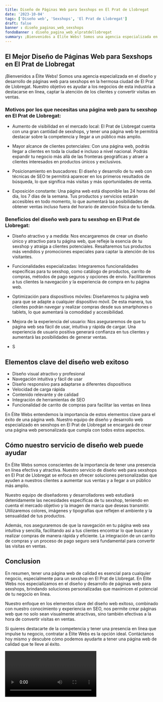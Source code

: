 ```yaml
---
title: Diseño de Páginas Web para Sexshops en El Prat de Llobregat
date: '2023-10-04'
tags: ['Diseño web', 'Sexshops', 'El Prat de Llobregat']
draft: false
banner : diseño_paginas_web_sexshops
fondoBanner : diseño_pagina_web_elpratdellobregat
summary: ¡Bienvenidos a Élite Webs! Somos una agencia especializada en el diseño y desarrollo de páginas web para sexshops en la hermosa ciudad de El Prat de Llobregat. Nuestro objetivo es ayudar a los negocios de esta industria a destacarse en línea, captar la atención de los clientes y convertir visitas en ventas.
---
```


## El Mejor Diseño de Páginas Web para Sexshops en El Prat de Llobregat

¡Bienvenidos a Élite Webs! Somos una agencia especializada en el diseño y desarrollo de páginas web para sexshops en la hermosa ciudad de El Prat de Llobregat. Nuestro objetivo es ayudar a los negocios de esta industria a destacarse en línea, captar la atención de los clientes y convertir visitas en ventas.

### Motivos por los que necesitas una página web para tu sexshop en El Prat de Llobregat:

- Aumento de visibilidad en el mercado local: El Prat de Llobregat cuenta con una gran cantidad de sexshops, y tener una página web te permitirá destacar sobre la competencia y llegar a un público más amplio.

- Mayor alcance de clientes potenciales: Con una página web, podrás llegar a clientes en toda la ciudad e incluso a nivel nacional. Podrás expandir tu negocio más allá de las fronteras geográficas y atraer a clientes interesados en productos únicos y exclusivos.

- Posicionamiento en buscadores: El diseño y desarrollo de tu web con técnicas de SEO te permitirá aparecer en los primeros resultados de búsqueda, lo que significa más visitas y más oportunidades de venta.

- Exposición constante: Una página web está disponible las 24 horas del día, los 7 días de la semana. Tus productos y servicios estarán accesibles en todo momento, lo que aumentará las posibilidades de obtener ventas incluso fuera del horario de atención física de tu tienda.

### Beneficios del diseño web para tu sexshop en El Prat de Llobregat:

- Diseño atractivo y a medida: Nos encargaremos de crear un diseño único y atractivo para tu página web, que refleje la esencia de tu sexshop y atraiga a clientes potenciales. Resaltaremos tus productos más vendidos y promociones especiales para captar la atención de los visitantes.

- Funcionalidades especializadas: Integraremos funcionalidades específicas para tu sexshop, como catálogo de productos, carrito de compras, métodos de pago seguros y opciones de envío. Facilitaremos a tus clientes la navegación y la experiencia de compra en tu página web.

- Optimización para dispositivos móviles: Diseñaremos tu página web para que se adapte a cualquier dispositivo móvil. De esta manera, tus clientes podrán navegar y realizar compras desde sus smartphones o tablets, lo que aumentará la comodidad y accesibilidad.

- Mejora de la experiencia del usuario: Nos aseguraremos de que tu página web sea fácil de usar, intuitiva y rápida de cargar. Una experiencia de usuario positiva generará confianza en tus clientes y aumentará las posibilidades de generar ventas.

- S

<GifSeo />

<Cta />

## Elementos clave del diseño web exitoso

- Diseño visual atractivo y profesional
- Navegación intuitiva y fácil de usar
- Diseño responsivo para adaptarse a diferentes dispositivos
- Velocidad de carga rápida
- Contenido relevante y de calidad
- Integración de herramientas de SEO
- Funcionalidad de carrito de compras para facilitar las ventas en línea

En Élite Webs entendemos la importancia de estos elementos clave para el éxito de una página web. Nuestro equipo de diseño y desarrollo web especializado en sexshops en El Prat de Llobregat se encargará de crear una página web personalizada que cumpla con todos estos aspectos.

## Cómo nuestro servicio de diseño web puede ayudar

En Élite Webs somos conscientes de la importancia de tener una presencia en línea efectiva y atractiva. Nuestro servicio de diseño web para sexshops en El Prat de Llobregat se enfoca en ofrecer soluciones personalizadas que ayuden a nuestros clientes a aumentar sus ventas y a llegar a un público más amplio.

Nuestro equipo de diseñadores y desarrolladores web estudiará detenidamente las necesidades específicas de tu sexshop, teniendo en cuenta el mercado objetivo y la imagen de marca que deseas transmitir. Utilizaremos colores, imágenes y tipografías que reflejen el ambiente y la sensualidad de tus productos.

Además, nos aseguraremos de que la navegación en tu página web sea intuitiva y sencilla, facilitando así a tus clientes encontrar lo que buscan y realizar compras de manera rápida y eficiente. La integración de un carrito de compras y un proceso de pago seguro será fundamental para convertir las visitas en ventas.

## Conclusion

En resumen, tener una página web de calidad es esencial para cualquier negocio, especialmente para un sexshop en El Prat de Llobregat. En Élite Webs nos especializamos en el diseño y desarrollo de páginas web para sexshops, brindando soluciones personalizadas que maximicen el potencial de tu negocio en línea.

Nuestro enfoque en los elementos clave del diseño web exitoso, combinado con nuestro conocimiento y experiencia en SEO, nos permite crear páginas web que no solo sean visualmente atractivas, sino también efectivas a la hora de convertir visitas en ventas.

Si quieres destacarte de la competencia y tener una presencia en línea que impulse tu negocio, contratar a Élite Webs es la opción ideal. Contáctanos hoy mismo y descubre cómo podemos ayudarte a tener una página web de calidad que te lleve al éxito.

<Video />

<CtaBot job='Sexshops' city='El Prat de Llobregat'/>

<Gmaps query='El Prat de Llobregat+españa+maps' />